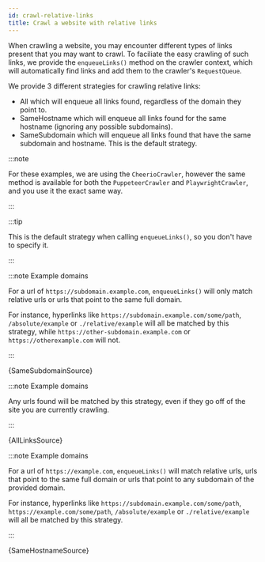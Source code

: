 ```yaml
---
id: crawl-relative-links
title: Crawl a website with relative links
---
```




When crawling a website, you may encounter different types of links present that you may want to crawl.
To faciliate the easy crawling of such links, we provide the `enqueueLinks()` method on the crawler context, which will
automatically find links and add them to the crawler's <VersionedApiLink apiPath="core/class/RequestQueue">`RequestQueue`</VersionedApiLink>.

We provide 3 different strategies for crawling relative links:

- <VersionedApiLink apiPath="core/enum/EnqueueStrategy#All"><inlineCode>All</inlineCode></VersionedApiLink> which will enqueue all links found, regardless of
the domain they point to.
- <VersionedApiLink apiPath="core/enum/EnqueueStrategy#SameHostname"><inlineCode>SameHostname</inlineCode></VersionedApiLink> which will enqueue all links
found for the same hostname (ignoring any possible subdomains).
- <VersionedApiLink apiPath="core/enum/EnqueueStrategy#SameSubdomain"><inlineCode>SameSubdomain</inlineCode></VersionedApiLink> which will enqueue all links
found that have the same subdomain and hostname. This is the default strategy.

:::note

For these examples, we are using the <VersionedApiLink apiPath="cheerio-crawler">`CheerioCrawler`</VersionedApiLink>, however
the same method is available for both the <VersionedApiLink apiPath="puppeteer-crawler/class/PuppeteerCrawler">`PuppeteerCrawler`</VersionedApiLink>
and <VersionedApiLink apiPath="playwright-crawler/class/PlaywrightCrawler">`PlaywrightCrawler`</VersionedApiLink>, and you use it
the exact same way.

:::

<Tabs groupId="enqueue_strategy">

<TabItem value="same-subdomain" label="Same Subdomain" default>

:::tip

This is the default strategy when calling `enqueueLinks()`, so you don't have to specify it.

:::

:::note Example domains

For a url of `https://subdomain.example.com`, `enqueueLinks()` will only match relative urls or urls that point to the same
full domain.

For instance, hyperlinks like `https://subdomain.example.com/some/path`, `/absolute/example` or `./relative/example`
will all be matched by this strategy, while `https://other-subdomain.example.com` or `https://otherexample.com` will not.

:::

<CodeBlock className="language-js">
	{SameSubdomainSource}
</CodeBlock>

</TabItem>

<TabItem value="all" label="All Links">

:::note Example domains

Any urls found will be matched by this strategy, even if they go off of the site you are currently crawling.

:::

<CodeBlock className="language-js">
	{AllLinksSource}
</CodeBlock>

</TabItem>

<TabItem value="same_hostname" label="Same Hostname">

:::note Example domains

For a url of `https://example.com`, `enqueueLinks()` will match relative urls, urls that point to the same
full domain or urls that point to any subdomain of the provided domain.

For instance, hyperlinks like `https://subdomain.example.com/some/path`, `https://example.com/some/path`, `/absolute/example`
or `./relative/example` will all be matched by this strategy.

:::

<CodeBlock className="language-js">
	{SameHostnameSource}
</CodeBlock>

</TabItem>

</Tabs>
